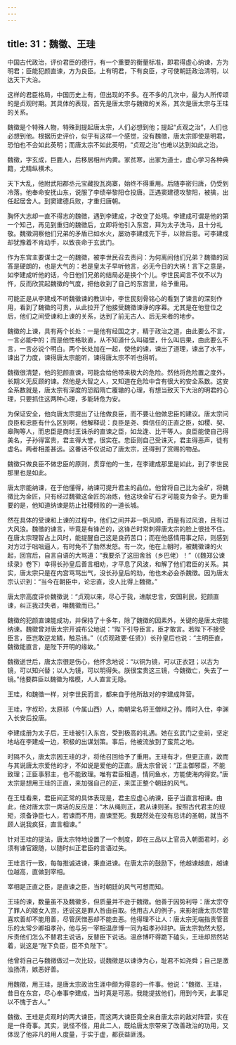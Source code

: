 ```yaml
---
---
---
```

title: 31：魏徵、王珪
---



中国古代政治，评价君臣的德行，有一个重要的衡量标准，即君得虚心纳谏，方为明君；臣能犯颜直谏，方为良臣。上有明君，下有良臣，才可使朝廷政治清明，以达天下大治。

这样的君臣格局，中国历史上有，但出现的不多。在不多的几次中，最为人所传颂的是贞观时期。其具体的表现，首先是唐太宗与魏徵的关系，其次是唐太宗与王珪的关系。

魏徵是个特殊人物，特殊到提起唐太宗，人们必想到他；提起“贞观之治”，人们也必想到他。根据历史评价，似乎有这样一个感觉，没有魏徵，唐太宗即使是明君，恐怕也不会如此英明；而唐太宗不如此英明，“贞观之治”也难以达到如此之治。

魏徵，字玄成，巨鹿人，后移居相州内黄。家贫寒，出家为道士，虚心学习各种典籍，尤精纵横术。

天下大乱，他附武阳郡丞元宝藏投瓦岗寨，始终不得重用。后随李密归唐，仍受到冷落。他奉命安抚山东，说服了李绩举黎阳仓投唐。正遇窦建德攻黎阳，被擒，出任起居舍人。到窦建德兵败，才重归唐朝。

胸怀大志却一直不得志的魏徵，遇到李建成，才改变了处境。李建成可谓是他的第一个知己，再见到重归的魏徵后，立即将他引入东宫，拜为太子洗马，且十分礼敬。魏徵洞察他们兄弟的矛盾已如水火，屡劝李建成先下手，以除后患。可李建成却犹豫着不肯动手，以致丧命于玄武门。

作为东宫主要谋士之一的魏徵，被李世民召去责问：为何离间他们兄弟？魏徵的回答是硬朗的，也是大气的：若是皇太子早听他言，必无今日的大祸！言下之意是，如李建成听他的话，今日他们兄弟的结局必是换个个儿。李世民闻言不仅不以为忤，反而欣赏起魏徵的气度，把他收到了自己的东宫里，给予重用。

可能正是从李建成不听魏徵谏的教训中，李世民刻骨铭心的看到了谏言的深刻作用，看到了魏徵的可贵，从此拉开了他接受魏徵谏诤的序幕。尤其是在他登位之后，他们之间受谏和上谏的关系，达到了前无古人、后无来者的地步。

魏徵的上谏，具有两个长处：一是他有经国之才，精于政治之道，由此要么不言，一言必能中的；而是他性格耿直，从不知道什么叫碰壁，什么叫后果，由此要么不言，一言必说个明白。两个长处加在一起，使他的谏，谏出了道理，谏出了水平，谏出了力度，谏得唐太宗能听，谏得唐太宗不听也得听。

魏徵很清楚，他的犯颜直谏，可能会给他带来极大的危险。然他将危险置之度外，长期义无反顾的谏。然他是大智之人，又知道在危险中含有很大的安全系数。这安全系数就是，唐太宗有深度的恐蹈隋亡覆辙的心理，有想当致天下大治的明君的心理，只要抓住这两种心理，多能转危为安。

为保证安全，他向唐太宗提出了让他做良臣，而不要让他做忠臣的建议。唐太宗问良臣和忠臣有什么区别啊，他解释说：良臣是尧、舜信任的正直之臣，如稷、契、皋陶等人，而忠臣是商纣王诛杀的直谏之臣，如龙逢、比干等人。良臣能使自己得美名，子孙得富贵，君主得大誉，很实在。忠臣则自己受诛灭，君主得恶声，徒有虚名。两者相差甚远。这番话不仅说动了唐太宗，还得到了赏赐的物品。

魏徵只做良臣不做忠臣的原则，贯穿他的一生，在李建成那里是如此，到了李世民那里也是如此。

唐太宗能纳谏，在于他懂得，纳谏可提升君主的品位。他曾将自己比为金矿，将魏徵比为金匠，只有经过魏徵这金匠的冶炼，他这块金矿石才可能变为金子。更为重要的是，他知道纳谏是防止社稷倾败的一道长城。

然在具体的受谏和上谏的过程中，他们之间并非一帆风顺，而是有过风浪，且有过大风浪。魏徵的谏言，毕竟是有锋芒的，这锋芒时常刺得唐太宗的脸上很挂不住。在唐太宗理智占上风时，能提醒自己这是良药苦口；而在他感情用事之际，则感到对方过于咄咄逼人，有时免不了勃然发怒。有一次，他在上朝时，被魏徵谏的火起，回宫后，自言自语的大骂道：“我要杀了这田舍翁（乡巴佬）！”（《魏郑公谏续录》卷下）幸得长孙皇后善言相劝，才平息了风波，和解了他们君臣的关系。其实，唐太宗只是在内宫骂骂出气，没长孙皇后的劝，他也未必会杀魏徵。因为唐太宗认识到：“当今在朝臣中，论忠直，没人比得上魏徵。”

唐太宗高度评价魏徵说：“贞观以来，尽心于我，进献忠言，安国利民，犯颜直谏，纠正我过失者，唯魏徵而已。”

魏徵的犯颜直谏能成功，并保持了十多年，除了魏徵的因素外，关键的是唐太宗能纳谏。魏徵曾对唐太宗开诚布公地说：“陛下引导臣言，臣才敢言。若陛下不接受臣言，臣岂敢逆龙鳞，触忌讳。”（《贞观政要·任贤》）长孙皇后也说：“主明臣直，魏徵能直言，是陛下开明的缘故。”

魏徵逝世后，唐太宗很是伤心，他怀念地说：“以铜为镜，可以正衣冠；以古为镜，可以知兴替；以人为镜，可以明得失。朕很宝贵这三镜，今魏徵亡，失去了一镜。”他要群臣以魏徵为楷模，人人直言无隐。

王珪，和魏徵一样，对李世民而言，都来自于他所敌对的李建成阵营。

王珪，字叔玠，太原祁（今属山西）人，南朝梁名将王僧辩之孙。隋时入仕，李渊入长安后投唐。

李建成册为太子后，王珪被引入东宫，受到极高的礼遇。她在玄武门之变前，坚定地站在李建成一边，积极的出谋划策。事后，他被流放到了蛮荒之地。

时隔不久，唐太宗因王珪的才，将他召回给予了重用。王珪有才，但更正直，故而与其说唐太宗爱他的才，不如说是爱他的正直。唐太宗曾说：“正主御邪臣，不能致理；正臣事邪主，也不能致理。唯有君臣相遇，情同鱼水，方能使海内得安。”唐太宗是想用王珪的正直，来加强自己的正，来匡正整个朝廷的风气。

在王珪看来，君臣间正常的具体表现是，君主应虚心纳谏，臣子当直言相谏。由此，他对唐太宗一席话的反应是：“木从绳则正，君从谏则圣。按照古代君主的规矩，须备诤臣七人，若谏而不用，直谏至死。我既然处在没有忌讳的圣朝，就当不顾人说我疯狂，直言相谏。”

针对王珪的提法，唐太宗特地设置了一个制度，即在三品以上官员入朝面君时，必须有谏官跟随，以随时纠正君臣的言语过失。

王珪言行一致，每每推诚进谏，秉直进谏。在唐太宗的鼓励下，他越谏越直，越谏位越高，直做到宰相。

宰相是正直之臣，是直谏之臣，当时朝廷的风气可想而知。

王珪的谏，数量虽不及魏徵多，但质量并不逊于魏徵。他善于因势利导：唐太宗夺了罪人的姬女入宫，还说这是罪人咎由自取。他用古人的例子，来影射唐太宗尽管喜欢善却不能用善，尽管厌憎恶却不能去恶。他得理不让人：唐太宗无端指责管音乐的太常少卿祖孝孙，他与另一宰相温彦博一同为祖孝孙辩护。唐太宗勃然大怒，斥责他们怎么不替君主说话，反替臣下说话。温彦博吓得跪下磕头，王珪却昂然站着，说这是“陛下负臣，臣不负陛下”。

他曾将自己与魏徵做过一次比较，说魏徵是以谏诤为心，耻君不如尧舜；自己是激浊扬清，嫉恶好善。

用魏徵，用王珪，是唐太宗政治生涯中颇为得意的一件事。他说：“魏徵、王珪，昔日在东宫，尽心奉事李建成，当时真是可恶。我能提拔他们，用到今天，此事足以不愧于古人。”

魏徵、王珪是贞观时的两大谏臣，而这两大谏臣竟全来自唐太宗的敌对阵营，实在是一件奇事。其实，说怪不怪，用此二人，既给唐太宗带来了改善政治的功用，又体现了他非凡的用人度量，于实于虚，都获益匪浅。